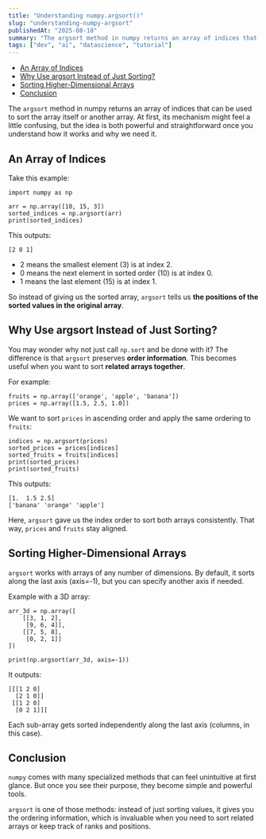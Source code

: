 ```yaml
---
title: "Understanding numpy.argsort()"
slug: "understanding-numpy-argsort"
publishedAt: "2025-08-18"
summary: "The argsort method in numpy returns an array of indices that can be used to sort the array itself or another array. At first, its mechanism might feel a little confusing, but the idea is both powerful and straightforward once you understand how it works and why we need it."
tags: ["dev", "ai", "datascience", "tutorial"]
---
```


- [An Array of Indices](#an-array-of-indices)
- [Why Use argsort Instead of Just Sorting?](#why-use-argsort-instead-of-just-sorting)
- [Sorting Higher-Dimensional Arrays](#sorting-higher-dimensional-arrays)
- [Conclusion](#conclusion)


The `argsort` method in numpy returns an array of indices that can be used to sort the array itself or another array. At first, its mechanism might feel a little confusing, but the idea is both powerful and straightforward once you understand how it works and why we need it.

## An Array of Indices

Take this example:

```
import numpy as np

arr = np.array([10, 15, 3])
sorted_indices = np.argsort(arr)
print(sorted_indices)
```

This outputs:

```
[2 0 1]
```

- 2 means the smallest element (3) is at index 2.
- 0 means the next element in sorted order (10) is at index 0.
- 1 means the last element (15) is at index 1.

So instead of giving us the sorted array, `argsort` tells us **the positions of the sorted values in the original array**.

## Why Use argsort Instead of Just Sorting?

You may wonder why not just call `np.sort` and be done with it? The difference is that `argsort` preserves **order information**. This becomes useful when you want to sort **related arrays together**.

For example:

```
fruits = np.array(['orange', 'apple', 'banana'])
prices = np.array([1.5, 2.5, 1.0])
```

We want to sort `prices` in ascending order and apply the same ordering to `fruits`:

```
indices = np.argsort(prices)
sorted_prices = prices[indices]
sorted_fruits = fruits[indices]
print(sorted_prices)
print(sorted_fruits)
```

This outputs:

```
[1.  1.5 2.5]
['banana' 'orange' 'apple']
```

Here, `argsort` gave us the index order to sort both arrays consistently. That way, `prices` and `fruits` stay aligned.

## Sorting Higher-Dimensional Arrays

`argsort` works with arrays of any number of dimensions. By default, it sorts along the last axis (axis=-1), but you can specify another axis if needed.

Example with a 3D array:

```
arr_3d = np.array([
    [[3, 1, 2],
     [9, 6, 4]],
    [[7, 5, 8],
     [0, 2, 1]]
])

print(np.argsort(arr_3d, axis=-1))
```

It outputs:

```
[[[1 2 0]
  [2 1 0]]
 [[1 2 0]
  [0 2 1]]]
```

Each sub-array gets sorted independently along the last axis (columns, in this case).
## Conclusion

`numpy` comes with many specialized methods that can feel unintuitive at first glance. But once you see their purpose, they become simple and powerful tools.

`argsort` is one of those methods:  instead of just sorting values, it gives you the ordering information, which is invaluable when you need to sort related arrays or keep track of ranks and positions.
